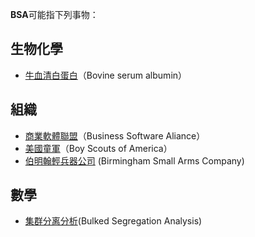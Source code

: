 '''BSA'''可能指下列事物：
==生物化學==
* [[牛血清白蛋白|牛血清白蛋白]]（Bovine serum albumin）

==組織==
* [[商業軟體聯盟|商業軟體聯盟]]（Business Software Aliance）
* [[美國童軍|美國童軍]]（Boy Scouts of America）
* [[伯明翰輕兵器公司|伯明翰輕兵器公司]] (Birmingham Small Arms Company)

==數學==
* [[集群分离分析|集群分离分析]](Bulked Segregation Analysis)
{{消歧義}}